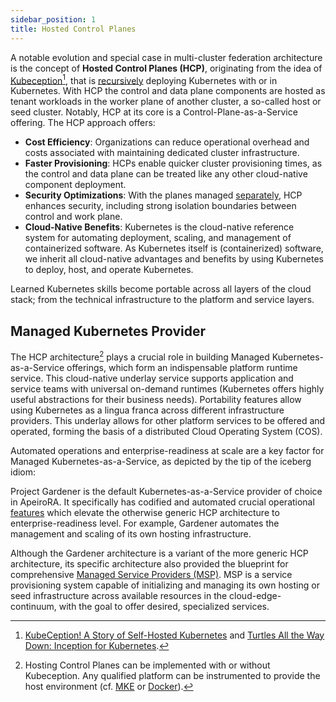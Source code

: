 ```yaml
---
sidebar_position: 1
title: Hosted Control Planes
---
```


A notable evolution and special case in multi-cluster federation architecture is the concept of **Hosted Control Planes (HCP)**, originating from the idea of [Kubeception](https://gardener.cloud/docs/getting-started/architecture/)[^1], that is [recursively](/control-planes#interactions-of-planes) deploying Kubernetes with or in Kubernetes. With HCP the control and data plane components are hosted as tenant workloads in the worker plane of another cluster, a so-called host or seed cluster. Notably, HCP at its core is a Control-Plane-as-a-Service offering. The HCP approach offers:

- **Cost Efficiency**: Organizations can reduce operational overhead and costs associated with maintaining dedicated cluster infrastructure.
- **Faster Provisioning**: HCPs enable quicker cluster provisioning times, as the control and data plane can be treated like any other cloud-native component deployment.
- **Security Optimizations**: With the planes managed [separately](/control-planes/crt), HCP enhances security, including strong isolation boundaries between control and work plane.
- **Cloud-Native Benefits**: Kubernetes is the cloud-native reference system for automating deployment, scaling, and management of containerized software. As Kubernetes itself is (containerized) software, we inherit all cloud-native advantages and benefits by using Kubernetes to deploy, host, and operate Kubernetes.

<ApeiroFigure src="/multi-cluster-federation/img/hcp.svg"
  alt="Hosted Control Planes"
  caption="Hosted Control Planes"
  width="100%"/>

Learned Kubernetes skills become portable across all layers of the cloud stack; from the technical infrastructure to the platform and service layers.

[^1]: [KubeCeption! A Story of Self-Hosted Kubernetes](https://www.youtube.com/watch?v=EbNxGK9MwN4) and [Turtles All the Way Down: Inception for Kubernetes](https://www.youtube.com/watch?v=DFz9qhUvO3U).

## Managed Kubernetes Provider

The HCP architecture[^2] plays a crucial role in building Managed Kubernetes-as-a-Service offerings, which form an indispensable platform runtime service. This cloud-native underlay service supports application and service teams with universal on-demand runtimes (Kubernetes offers highly useful abstractions for their business needs). Portability features allow using Kubernetes as a lingua franca across different infrastructure providers. This underlay allows for other platform services to be offered and operated, forming the basis of a distributed Cloud Operating System (COS).

Automated operations and enterprise-readiness at scale are a key factor for Managed Kubernetes-as-a-Service, as depicted by the tip of the iceberg idiom:

<ApeiroFigure src="https://gardener.cloud/__resources/operating-apps_5e49bc.png"
  alt="Operating K8s"
  caption="Operating K8s"
  source="Gardener documentation"
  width="100%"/>


Project <Project>Gardener</Project> is the default Kubernetes-as-a-Service provider of choice in ApeiroRA. It specifically has codified and automated crucial operational [features](https://gardener.cloud/docs/gardener/) which elevate the otherwise generic HCP architecture to enterprise-readiness level. For example, Gardener automates the management and scaling of its own hosting infrastructure.

Although the Gardener architecture is a variant of the more generic HCP architecture, its specific architecture also provided the blueprint for comprehensive [Managed Service Providers (MSP)](/services/managed-service-provider-pattern). MSP is a service provisioning system capable of initializing and managing its own hosting or seed infrastructure across available resources in the cloud-edge-continuum, with the goal to offer desired, specialized services.

<ApeiroFigure src="/multi-cluster-federation/img/gardener.svg"
  alt="Gardener Schematics"
  caption="Gardener Schematics"
  width="100%"/>

[^2]: Hosting Control Planes can be implemented with or without Kubeception. Any qualified platform can be instrumented to provide the host environment (cf. [MKE](https://d2iq.com/blog/introducing-mesosphere-kubernetes-engine-mke) or [Docker](https://www.docker.com/resources/kubernetes-and-docker/)).